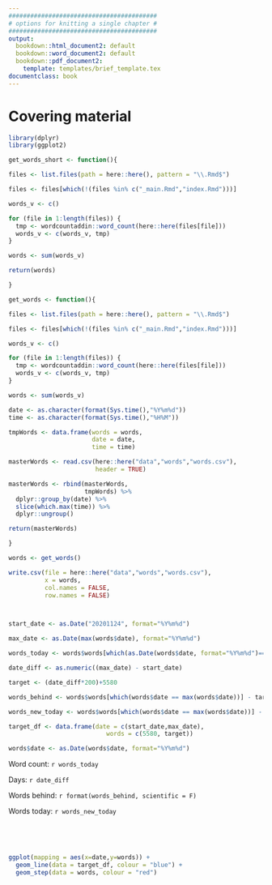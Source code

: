 ```yaml
---
#########################################
# options for knitting a single chapter #
#########################################
output:
  bookdown::html_document2: default
  bookdown::word_document2: default
  bookdown::pdf_document2:
    template: templates/brief_template.tex
documentclass: book
---
```


# Covering material {-}

\adjustmtc 
<!-- For PDF output, we must include this LaTeX command after unnumbered headings, otherwise the numbers in the mini table of contents will be incorrect -->

```r
library(dplyr)
library(ggplot2)

get_words_short <- function(){

files <- list.files(path = here::here(), pattern = "\\.Rmd$")

files <- files[which(!(files %in% c("_main.Rmd","index.Rmd")))]

words_v <- c()

for (file in 1:length(files)) {
  tmp <- wordcountaddin::word_count(here::here(files[file]))
  words_v <- c(words_v, tmp)
}

words <- sum(words_v)

return(words)

}

get_words <- function(){

files <- list.files(path = here::here(), pattern = "\\.Rmd$")

files <- files[which(!(files %in% c("_main.Rmd","index.Rmd")))]

words_v <- c()

for (file in 1:length(files)) {
  tmp <- wordcountaddin::word_count(here::here(files[file]))
  words_v <- c(words_v, tmp)
}

words <- sum(words_v)

date <- as.character(format(Sys.time(),"%Y%m%d"))
time <- as.character(format(Sys.time(),"%H%M"))

tmpWords <- data.frame(words = words,
                       date = date,
                       time = time)

masterWords <- read.csv(here::here("data","words","words.csv"),
                        header = TRUE)

masterWords <- rbind(masterWords,
                     tmpWords) %>%
  dplyr::group_by(date) %>%
  slice(which.max(time)) %>%
  dplyr::ungroup()

return(masterWords)

}

words <- get_words()

write.csv(file = here::here("data","words","words.csv"),
          x = words,
          col.names = FALSE,
          row.names = FALSE)



start_date <- as.Date("20201124", format="%Y%m%d")

max_date <- as.Date(max(words$date), format="%Y%m%d")

words_today <- words$words[which(as.Date(words$date, format="%Y%m%d")==max_date)]

date_diff <- as.numeric((max_date) - start_date)

target <- (date_diff*200)+5580

words_behind <- words$words[which(words$date == max(words$date))] - target

words_new_today <- words$words[which(words$date == max(words$date))] - words$words[length(words$words)-1]

target_df <- data.frame(date = c(start_date,max_date),
                           words = c(5580, target))

words$date <- as.Date(words$date, format="%Y%m%d")

```

Word count: `r words_today`

Days: `r date_diff`

Words behind: `r format(words_behind, scientific = F)`

Words today: `r words_new_today`

&nbsp;  

&nbsp;  

```r
ggplot(mapping = aes(x=date,y=words)) +
  geom_line(data = target_df, colour = "blue") +
  geom_step(data = words, colour = "red")

```